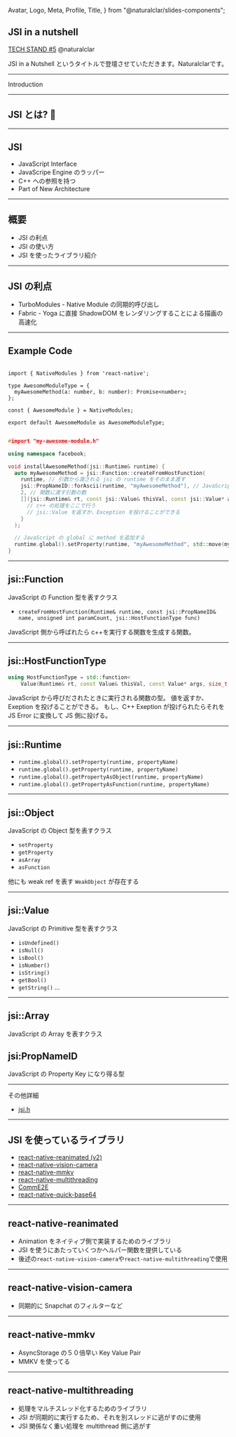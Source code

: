   Avatar,
  Logo,
  Meta,
  Profile,
  Title,
} from "@naturalclar/slides-components";

<Head>
  <Meta
    title="jsi-in-a-nutshell"
    description="Enter description here"
    publishedAt={"2021-07-27T13:13:07.542Z"}
    host="https://jsi-in-a-nutshell.vercel.app"
  />
</Head>

## JSI in a nutshell

<footer style={{position:'absolute', bottom: 20, right: 20}}>

[TECH STAND #5](https://standfm.connpass.com/event/218812/)
@naturalclar

</footer>

<Notes>
  JSI in a Nutshell というタイトルで登壇させていただきます。Naturalclarです。
</Notes>

---

<Title>About Me</Title>

<Profile />

<Notes>Introduction</Notes>

---

## JSI とは? 🤔

---

## JSI

- JavaScript Interface
- JavaScripe Engine のラッパー
- C++ への参照を持つ
- Part of New Architecture

---

## 概要

- JSI の利点
- JSI の使い方
- JSI を使ったライブラリ紹介

---

## JSI の利点

- TurboModules - Native Module の同期的呼び出し
- Fabric - Yoga に直接 ShadowDOM をレンダリングすることによる描画の高速化

---

## Example Code

```tsx

import { NativeModules } from 'react-native';

type AwesomeModuleType = {
  myAwesomeMethod(a: number, b: number): Promise<number>;
};

const { AwesomeModule } = NativeModules;

export default AwesomeModule as AwesomeModuleType;


```

```cpp
#import "my-awesome-module.h"

using namespace facebook;

void installAwesomeMethod(jsi::Runtime& runtime) {
  auto myAwesomeMethod = jsi::Function::createFromHostFunction(
    runtime, // 引数から渡される jsi の runtime をそのまま渡す
    jsi::PropNameID::forAscii(runtime, "myAwesomeMethod"), // JavaScript側に紐付けるための名前
    2, // 関数に渡す引数の数
    [](jsi::Runtime& rt, const jsi::Value& thisVal, const jsi::Value* args, size_t count) -> jsi::Value {
      // c++ の処理をここで行う
      // jsi::Value を返すか、Exception を投げることができる
    }
  );

  // JavaScript の global に method を追加する
  runtime.global().setProperty(runtime, "myAwesomeMethod", std::move(myAwesomeMethod));
}

```

---

## jsi::Function

JavaScript の Function 型を表すクラス

- `createFromHostFunction(Runtime& runtime, const jsi::PropNameID& name, unsigned int paramCount, jsi::HostFunctionType func)`

JavaScript 側から呼ばれたら c++を実行する関数を生成する関数。

---

## jsi::HostFunctionType

```cpp
using HostFunctionType = std::function<
    Value(Runtime& rt, const Value& thisVal, const Value* args, size_t count)>;
```

JavaScript から呼びだされたときに実行される関数の型。
値を返すか、Exeption を投げることができる。
もし、C++ Exeption が投げられたらそれを JS Error に変換して JS 側に投げる。

---

## jsi::Runtime

- `runtime.global().setProperty(runtime, propertyName)`
- `runtime.global().getProperty(runtime, propertyName)`
- `runtime.global().getPropertyAsObject(runtime, propertyName)`
- `runtime.global().getPropertyAsFunction(runtime, propertyName)`

---

## jsi::Object

JavaScript の Object 型を表すクラス

- `setProperty`
- `getProperty`
- `asArray`
- `asFunction`

他にも weak ref を表す `WeakObject` が存在する

---

## jsi::Value

JavaScript の Primitive 型を表すクラス

- `isUndefined()`
- `isNull()`
- `isBool()`
- `isNumber()`
- `isString()`
- `getBool()`
- `getString()`
  ...

---

## jsi::Array

JavaScript の Array を表すクラス

## jsi:PropNameID

JavaScript の Property Key になり得る型

---

その他詳細

- [jsi.h](https://github.com/facebook/react-native/blob/HEAD/ReactCommon/jsi/jsi/jsi.h)

---

## JSI を使っているライブラリ

- [react-native-reanimated (v2)](https://github.com/software-mansion/react-native-reanimated)
- [react-native-vision-camera](https://github.com/mrousavy/react-native-vision-camera)
- [react-native-mmkv](https://github.com/mrousavy/react-native-mmkv)
- [react-native-multithreading](https://github.com/mrousavy/react-native-multithreading)
- [CommE2E](https://github.com/CommE2E/comm)
- [react-native-quick-base64](https://github.com/craftzdog/react-native-quick-base64)

---

## react-native-reanimated

- Animation をネイティブ側で実装するためのライブラリ
- JSI を使うにあたっていくつかヘルパー関数を提供している
- 後述の`react-native-vision-camera`や`react-native-multithreading`で使用

---

## react-native-vision-camera

- 同期的に Snapchat のフィルターなど

---

## react-native-mmkv

- AsyncStorage の５０倍早い Key Value Pair
- MMKV を使ってる

---

## react-native-multithreading

- 処理をマルチスレッド化するためのライブラリ
- JSI が同期的に実行するため、それを別スレッドに逃がすのに使用
- JSI 関係なく重い処理を multithread 側に逃がす
